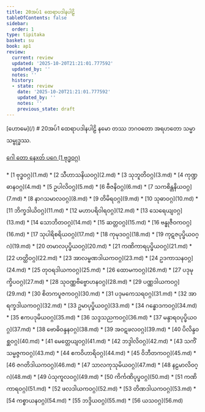 ```yaml
---
title: 20အပ်1 ထေရာပဒါနပါဠိ
tableOfContents: false
sidebar:
  order: 1
type: tipitaka
basket: su
book: ap1
review:
  current: review
  updated: '2025-10-20T21:21:01.777592'
  updated_by: ''
  notes: ''
  history:
  - state: review
    date: '2025-10-20T21:21:01.777592'
    updated_by: ''
    notes: ''
    previous_state: draft
---
```



<ReviewStatus review={frontmatter.review} showDetails={true} />

<HypothesisAnnotation frontmatter={frontmatter} />


<Paragraph type="center" book="ap1">
[ဟောမေ](/)
</Paragraph>

<Paragraph type="center" book="ap1">
# 20အပ်1 ထေရာပဒါနပါဠိ
</Paragraph>

<Paragraph number="1" type="center" book="ap1">
နမော တဿ ဘဂဝတော အရဟတော သမ္မာသမ္ဗုဒ္ဓဿ.

[ဂေါ တော နေxတ် ပဂေ (1 ဗုဒ္ဓဝဂ္ဂ)](1.md)



</Paragraph>

<TableOfContents book="ap1" section="20">
* [1 ဗုဒ္ဓဝဂ္ဂ](1.md)
* [2 သီဟာသနိယဝဂ္ဂ](2.md)
* [3 သုဘူတိဝဂ္ဂ](3.md)
* [4 ကုဏ္ဍဓာနဝဂ္ဂ](4.md)
* [5 ဥပါလိဝဂ္ဂ](5.md)
* [6 ဗီဇနိဝဂ္ဂ](6.md)
* [7 သကစိန္တနိယဝဂ္ဂ](7.md)
* [8 နာဂသမာလဝဂ္ဂ](8.md)
* [9 တိမိရဝဂ္ဂ](9.md)
* [10 သုဓာဝဂ္ဂ](10.md)
* [11 ဘိက္ခဒါယိဝဂ္ဂ](11.md)
* [12 မဟာပရိဝါရဝဂ္ဂ](12.md)
* [13 သေရေယျဝဂ္ဂ](13.md)
* [14 သောဘိတဝဂ္ဂ](14.md)
* [15 ဆတ္တဝဂ္ဂ](15.md)
* [16 ဗန္ဓုဇီဝကဝဂ္ဂ](16.md)
* [17 သုပါရိစရိယဝဂ္ဂ](17.md)
* [18 ကုမုဒဝဂ္ဂ](18.md)
* [19 ကုဋဇပုပ္ဖိယဝဂ္ဂ](19.md)
* [20 တမာလပုပ္ဖိယဝဂ္ဂ](20.md)
* [21 ကဏိကာရပုပ္ဖိယဝဂ္ဂ](21.md)
* [22 ဟတ္ထိဝဂ္ဂ](22.md)
* [23 အာလမ္ဗဏဒါယကဝဂ္ဂ](23.md)
* [24 ဥဒကာသနဝဂ္ဂ](24.md)
* [25 တုဝရဒါယကဝဂ္ဂ](25.md)
* [26 ထောမကဝဂ္ဂ](26.md)
* [27 ပဒုမုက္ခိပဝဂ္ဂ](27.md)
* [28 သုဝဏ္ဏဗိဗ္ဗောဟနဝဂ္ဂ](28.md)
* [29 ပဏ္ဏဒါယကဝဂ္ဂ](29.md)
* [30 စိတကပူဇကဝဂ္ဂ](30.md)
* [31 ပဒုမကေသရဝဂ္ဂ](31.md)
* [32 အာရက္ခဒါယကဝဂ္ဂ](32.md)
* [33 ဥမာပုပ္ဖိယဝဂ္ဂ](33.md)
* [34 ဂန္ဓောဒကဝဂ္ဂ](34.md)
* [35 ဧကပဒုမိယဝဂ္ဂ](35.md)
* [36 သဒ္ဒသညကဝဂ္ဂ](36.md)
* [37 မန္ဒာရဝပုပ္ဖိယဝဂ္ဂ](37.md)
* [38 ဗောဓိဝန္ဒနဝဂ္ဂ](38.md)
* [39 အဝဋဖလဝဂ္ဂ](39.md)
* [40 ပိလိန္ဒဝစ္ဆဝဂ္ဂ](40.md)
* [41 မေတ္တေယျဝဂ္ဂ](41.md)
* [42 ဘဒ္ဒါလိဝဂ္ဂ](42.md)
* [43 သကိံသမ္မဇ္ဇကဝဂ္ဂ](43.md)
* [44 ဧကဝိဟာရိဝဂ္ဂ](44.md)
* [45 ဝိဘီတကဝဂ္ဂ](45.md)
* [46 ဇဂတိဒါယကဝဂ္ဂ](46.md)
* [47 သာလကုသုမိယဝဂ္ဂ](47.md)
* [48 နဠမာလိဝဂ္ဂ](48.md)
* [49 ပံသုကူလဝဂ္ဂ](49.md)
* [50 ကိင်္ကဏိပုပ္ဖဝဂ္ဂ](50.md)
* [51 ကဏိကာရဝဂ္ဂ](51.md)
* [52 ဖလဒါယကဝဂ္ဂ](52.md)
* [53 တိဏဒါယကဝဂ္ဂ](53.md)
* [54 ကစ္စာယနဝဂ္ဂ](54.md)
* [55 ဘဒ္ဒိယဝဂ္ဂ](55.md)
* [56 ယသဝဂ္ဂ](56.md)
</TableOfContents>